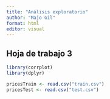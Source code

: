 ```yaml
---
title: "Análisis exploratorio"
author: "Majo Gil"
format: html
editor: visual
---
```


## Hoja de trabajo 3

```r

library(corrplot)
library(dplyr)

pricesTrain <- read.csv("train.csv")
pricesTest <- read.csv("test.csv")
```
